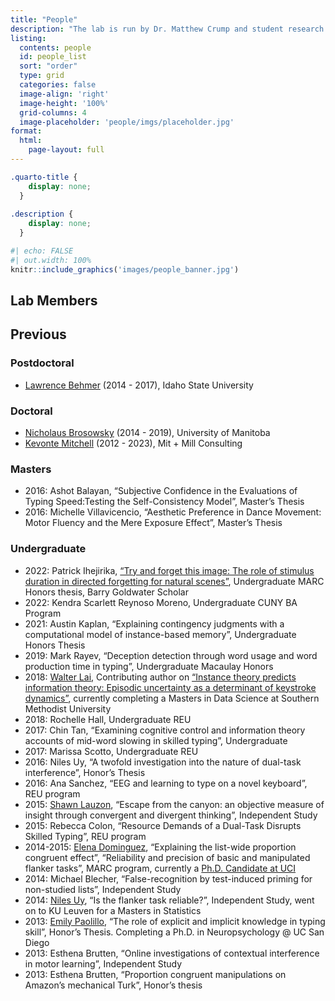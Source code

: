 ```yaml
---
title: "People"
description: "The lab is run by Dr. Matthew Crump and student research assistants from undergraduates to doctoral students."
listing:
  contents: people
  id: people_list
  sort: "order"
  type: grid
  categories: false
  image-align: 'right'
  image-height: '100%'
  grid-columns: 4
  image-placeholder: 'people/imgs/placeholder.jpg'
format:
  html:
    page-layout: full
---
```


```css
.quarto-title {
    display: none;
  }
  
.description {
    display: none;
  }
```

```r
#| echo: FALSE
#| out.width: 100%
knitr::include_graphics('images/people_banner.jpg')
```

## Lab Members

::: {#people_list}
:::

## Previous

### Postdoctoral

-   [Lawrence Behmer](https://www.isu.edu/psych/people/faculty/facultyandstaff/lawrence-p-behmer-jr-phd.html) (2014 - 2017), Idaho State University

### Doctoral

-   [Nicholaus Brosowsky](https://nbrosowsky.github.io/index.html) (2014 - 2019), University of Manitoba
- [Kevonte Mitchell](https://www.mitmillconsulting.com/about) (2012 - 2023), Mit + Mill Consulting

### Masters

-   2016: Ashot Balayan, "Subjective Confidence in the Evaluations of Typing Speed:Testing the Self-Consistency Model", Master's Thesis
-   2016: Michelle Villavicencio, "Aesthetic Preference in Dance Movement: Motor Fluency and the Mere Exposure Effect", Master's Thesis

### Undergraduate

-   2022: Patrick Ihejirika, ["Try and forget this image: The role of stimulus duration in directed forgetting for natural scenes"](https://www.crumplab.com/PatrickHonorsThesis/), Undergraduate MARC Honors thesis, Barry Goldwater Scholar
-   2022: Kendra Scarlett Reynoso Moreno, Undergraduate CUNY BA Program
-   2021: Austin Kaplan, "Explaining contingency judgments with a computational model of instance-based memory", Undergraduate Honors Thesis
-   2019: Mark Rayev, "Deception detection through word usage and word production time in typing", Undergraduate Macaulay Honors
-   2018: [Walter Lai](https://www.linkedin.com/in/walter-lai-31395b181), Contributing author on ["Instance theory predicts information theory: Episodic uncertainty as a determinant of keystroke dynamics"](https://crumplab.github.io/EntropyTyping/index.html), currently completing a Masters in Data Science at Southern Methodist University
-   2018: Rochelle Hall, Undergraduate REU
-   2017: Chin Tan, "Examining cognitive control and information theory accounts of mid-word slowing in skilled typing", Undergraduate
-   2017: Marissa Scotto, Undergraduate REU
-   2016: Niles Uy, "A twofold investigation into the nature of dual-task interference", Honor's Thesis
-   2016: Ana Sanchez, "EEG and learning to type on a novel keyboard", REU program
-   2015: [Shawn Lauzon](https://ca.linkedin.com/public-profile/in/shawnlauzon?challengeId=AQFcIfKDBrAmIwAAAXeRzrHYBkBMThytBYhCccIDOoXwmYQi8c63SVZAcQYiJ3KmAnk1nUFkmVmCtZt_uAQLcprxdAvToBGp4g&submissionId=07d8640c-98bc-6216-77a1-f4946022cd2e), "Escape from the canyon: an objective measure of insight through convergent and divergent thinking", Independent Study
-   2015: Rebecca Colon, "Resource Demands of a Dual-Task Disrupts Skilled Typing", REU program
-   2014-2015: [Elena Dominguez](https://www.blackinneuro.com/profiles/elena-dominguez), "Explaining the list-wide proportion congruent effect", "Reliability and precision of basic and manipulated flanker tasks", MARC program, currently a [Ph.D. Candidate at UCI](https://faculty.sites.uci.edu/starklab/elena-dominguez/)
-   2014: Michael Blecher, "False-recognition by test-induced priming for non-studied lists", Independent Study
-   2014: [Niles Uy](https://www.linkedin.com/in/niles-uy?trk=public_profile_browsemap_profile-result-card_result-card_full-click), "Is the flanker task reliable?", Independent Study, went on to KU Leuven for a Masters in Statistics
-   2013: [Emily Paolillo](https://clinpsyc.sdsu.edu/emily-paolillo/), "The role of explicit and implicit knowledge in typing skill", Honor's Thesis. Completing a Ph.D. in Neuropsychology \@ UC San Diego
-   2013: Esthena Brutten, "Online investigations of contextual interference in motor learning", Independent Study
-   2013: Esthena Brutten, "Proportion congruent manipulations on Amazon's mechanical Turk", Honor's thesis
